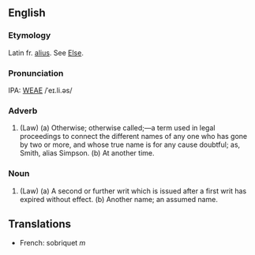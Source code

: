 ==English==
===Etymology===
Latin fr. [[alius]].  See [[Else]].

===Pronunciation===
IPA: [[WEAE]] /ˈeɪ.li.əs/

===Adverb===
# (Law) (a) Otherwise; otherwise called;&mdash;a term used in legal  proceedings to connect the different names of any one who  has gone by two or more, and whose true name is for any  cause doubtful; as, Smith, alias Simpson. (b) At another time.
<!-- material copied from Webster's Revised Unabridged Dictionary (1913) -->

===Noun===
#(Law) (a) A second or further writ which is issued after a first  writ has expired without effect. (b) Another name; an assumed name.

==Translations==
*French: sobriquet ''m''